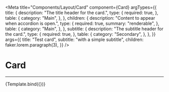 
<Meta
	title="Components/Layout/Card"
	component={Card}
	argTypes={{
		title: {
			description: "The title header for the card.",
			type: {
				required: true,
			},
			table: {
				category: "Main",
			},
		},
		children: {
			description: "Content to appear when accordion is open.",
			type: {
				required: true,
				summary: "renderable",
			},
			table: {
				category: "Main",
			},
		},
		subtitle: {
			description: "The subtitle header for the card.",
			type: {
				required: true,
			},
			table: {
				category: "Secondary",
			},
		},
	}}
	args={{
		title: "Test card",
		subtitle: "with a simple subtitle",
		children: faker.lorem.paragraph(3),
	}}
/>


# Card
---

<Canvas>
	<Story name="Card">
		{Template.bind({})}
	</Story>
</Canvas>

<ArgsTable of={Card} />